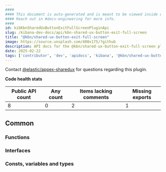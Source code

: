 ```yaml
---
####
#### This document is auto-generated and is meant to be viewed inside our experimental, new docs system.
#### Reach out in #docs-engineering for more info.
####
id: kibKbnSharedUxButtonExitFullScreenPluginApi
slug: /kibana-dev-docs/api/kbn-shared-ux-button-exit-full-screen
title: "@kbn/shared-ux-button-exit-full-screen"
image: https://source.unsplash.com/400x175/?github
description: API docs for the @kbn/shared-ux-button-exit-full-screen plugin
date: 2025-02-22
tags: ['contributor', 'dev', 'apidocs', 'kibana', '@kbn/shared-ux-button-exit-full-screen']
---
```




Contact [@elastic/appex-sharedux](https://github.com/orgs/elastic/teams/appex-sharedux) for questions regarding this plugin.

**Code health stats**

| Public API count  | Any count | Items lacking comments | Missing exports |
|-------------------|-----------|------------------------|-----------------|
| 8 | 0 | 2 | 1 |

## Common

### Functions
<DocDefinitionList data={kbnSharedUxButtonExitFullScreenObj.common.functions}/>

### Interfaces
<DocDefinitionList data={kbnSharedUxButtonExitFullScreenObj.common.interfaces}/>

### Consts, variables and types
<DocDefinitionList data={kbnSharedUxButtonExitFullScreenObj.common.misc}/>

